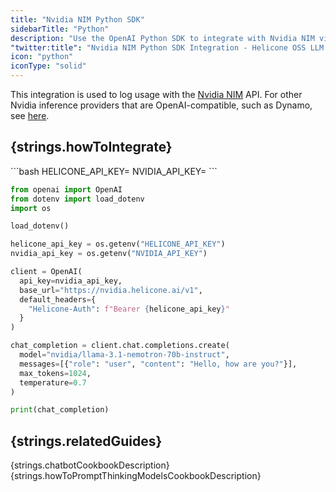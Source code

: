 ```yaml
---
title: "Nvidia NIM Python SDK"
sidebarTitle: "Python"
description: "Use the OpenAI Python SDK to integrate with Nvidia NIM via Helicone to log your Nvidia usage."
"twitter:title": "Nvidia NIM Python SDK Integration - Helicone OSS LLM Observability"
icon: "python"
iconType: "solid"
---
```



This integration is used to log usage with the [Nvidia NIM](https://build.nvidia.com/) API. For other Nvidia inference providers that are OpenAI-compatible, such as Dynamo, see [here](/integrations/nvidia/dynamo).

## {strings.howToIntegrate}

<Steps>
  <Step title={strings.generateKey}>
    <div dangerouslySetInnerHTML={{ __html: strings.generateKeyInstructions }} />
  </Step>

  <Step title={strings.setApiKey}>
    ```bash
    HELICONE_API_KEY=<your-helicone-api-key>
    NVIDIA_API_KEY=<your-nvidia-api-key>
    ```
  </Step>

  <Step title={strings.modifyBasePath}>

```python OpenAI SDK
from openai import OpenAI
from dotenv import load_dotenv
import os

load_dotenv()

helicone_api_key = os.getenv("HELICONE_API_KEY")
nvidia_api_key = os.getenv("NVIDIA_API_KEY")

client = OpenAI(
  api_key=nvidia_api_key,
  base_url="https://nvidia.helicone.ai/v1",
  default_headers={
    "Helicone-Auth": f"Bearer {helicone_api_key}"
  }
)

chat_completion = client.chat.completions.create(
  model="nvidia/llama-3.1-nemotron-70b-instruct",
  messages=[{"role": "user", "content": "Hello, how are you?"}],
  max_tokens=1024,
  temperature=0.7
)

print(chat_completion)
```

  </Step>

  <Step title={strings.verifyInHelicone}>
    <div dangerouslySetInnerHTML={{ __html: strings.verifyInHeliconeDesciption("Nvidia") }} />
  </Step>
</Steps>

## {strings.relatedGuides}

<CardGroup cols={2}>
  <Card
    title="Building a chatbot with structured outputs"
    icon="lightbulb"
    href="/guides/cookbooks/openai-structured-outputs"
    iconType="light"
    vertical
  >
    {strings.chatbotCookbookDescription}
  </Card>
  <Card
    title="How to Prompt Thinking Models Effectively"
    icon="arrows-rotate"
    href="/guides/cookbooks/prompt-thinking-models"
    iconType="light"
    vertical
  >
    {strings.howToPromptThinkingModelsCookbookDescription}
  </Card>
</CardGroup> 